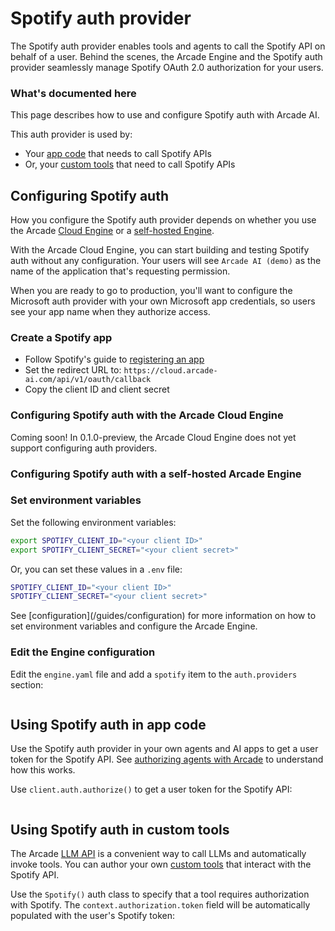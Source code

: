 # Spotify auth provider

The Spotify auth provider enables tools and agents to call the Spotify API on behalf of a user. Behind the scenes, the Arcade Engine and the Spotify auth provider seamlessly manage Spotify OAuth 2.0 authorization for your users.

### What's documented here

This page describes how to use and configure Spotify auth with Arcade AI.

This auth provider is used by:

- Your [app code](#using-spotify-auth-in-your-app-code) that needs to call Spotify APIs
- Or, your [custom tools](#using-spotify-auth-in-customtools) that need to call Spotify APIs

## Configuring Spotify auth

How you configure the Spotify auth provider depends on whether you use the Arcade [Cloud Engine](/home/cloud-engine) or a [self-hosted Engine](/guides/installation).

With the Arcade Cloud Engine, you can start building and testing Spotify auth without any configuration. Your users will see `Arcade AI (demo)` as the name of the application that's requesting permission.

When you are ready to go to production, you'll want to configure the Microsoft auth provider with your own Microsoft app credentials, so users see your app name when they authorize access.

### Create a Spotify app

- Follow Spotify's guide to [registering an app](https://developer.spotify.com/documentation/web-api/tutorials/getting-started)
- Set the redirect URL to: `https://cloud.arcade-ai.com/api/v1/oauth/callback`
- Copy the client ID and client secret

### Configuring Spotify auth with the Arcade Cloud Engine

<Warning type="warning" emoji="⚠️">
  Coming soon! In 0.1.0-preview, the Arcade Cloud Engine does not yet support
  configuring auth providers.
</Warning>

### Configuring Spotify auth with a self-hosted Arcade Engine

<Steps>

### Set environment variables

Set the following environment variables:

```bash
export SPOTIFY_CLIENT_ID="<your client ID>"
export SPOTIFY_CLIENT_SECRET="<your client secret>"
```

Or, you can set these values in a `.env` file:

```bash
SPOTIFY_CLIENT_ID="<your client ID>"
SPOTIFY_CLIENT_SECRET="<your client secret>"
```

<Tip>
  See [configuration](/guides/configuration) for more information on how to set
  environment variables and configure the Arcade Engine.
</Tip>

### Edit the Engine configuration

Edit the `engine.yaml` file and add a `spotify` item to the `auth.providers` section:

```yaml file=<rootDir>/examples/code/integrations/spotify/config_provider.engine.yaml {3-5}

```

</Steps>

## Using Spotify auth in app code

Use the Spotify auth provider in your own agents and AI apps to get a user token for the Spotify API. See [authorizing agents with Arcade](/guides/agentauth) to understand how this works.

Use `client.auth.authorize()` to get a user token for the Spotify API:

```python file=<rootDir>/examples/code/integrations/spotify/custom_auth.py {9-13}

```

## Using Spotify auth in custom tools

The Arcade [LLM API](/guides/llmtoolcalling) is a convenient way to call LLMs and automatically invoke tools. You can author your own [custom tools](/guides/customtools) that interact with the Spotify API.

Use the `Spotify()` auth class to specify that a tool requires authorization with Spotify. The `context.authorization.token` field will be automatically populated with the user's Spotify token:

```python file=<rootDir>/examples/code/integrations/spotify/custom_tool.py {7,10-14,20}

```
